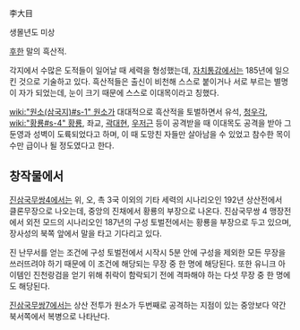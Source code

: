李大目

생몰년도 미상

[[후한]] 말의 흑산적.

각지에서 수많은 도적들이 일어날 때 세력을 형성했는데, [[자치통감]]에서는 185년에 일으킨 것으로 기술하고 있다. 흑산적들은 출신이 비천해 스스로 붙이거나 서로 부르는 별명이 자가 되었는데, 눈이 크기 때문에 스스로 이대목이라고 칭했다.

[[wiki:"원소(삼국지)#s-1" 원소]]가 대대적으로 흑산적을 토벌하면서 유석, [[청우각]], [[wiki:"황룡#s-4" 황룡]], 좌교, [[곽대현]], [[우저근]] 등이 공격받을 때 이대목도 공격을 받아 그 둔영과 성벽이 도륙되었다고 하며, 이 때 도망친 자들만 살아남을 수 있었고 참수한 목이 수만 급이나 될 정도였다고 한다.

== 창작물에서 ==
[[진삼국무쌍4]]에서는 위, 오, 촉 3국 이외의 기타 세력의 시나리오인 192년 상산전에서 클론무장으로 나오는데, 중앙의 진채에서 황룡의 부장으로 나온다. 진삼국무쌍 4 맹장전에서 외전 모드의 시나리오인 187년의 구성 토벌전에서는 황룡을 부장으로 두고 있으며, 장사성의 북쪽 앞에서 말을 타고 기다리고 있다.

진 난무서를 얻는 조건에 구성 토벌전에서 시작시 5분 안에 구성을 제외한 모든 무장을 쓰러뜨려야 하기 때문에 이 조건에 해당되는 무장 중 한 명에 해당된다. 또한 유니크 아이템인 진천랑검을 얻기 위해 취락이 함락되기 전에 격파해야 하는 다섯 무장 중 한 명에도 해당된다.

[[진삼국무쌍7]]에서는 상산 전투가 원소가 두번째로 공격하는 지점이 있는 중앙보다 약간 북서쪽에서 복병으로 나타난다.
